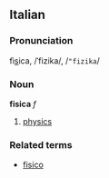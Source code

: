 ==Italian==
===Pronunciation===
fì<u>s</u>ica, /ˈfizika/, /<tt>"fizika</tt>/
===Noun===
'''fisica''' ''f''

# [[physics]]

===Related terms===
*[[fisico]]